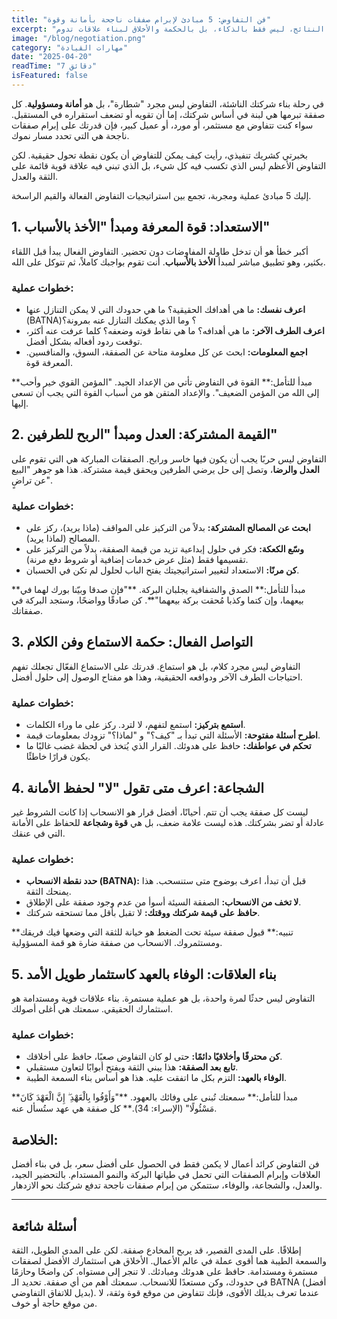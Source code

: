 ---
title: "فن التفاوض: 5 مبادئ لإبرام صفقات ناجحة بأمانة وقوة"
excerpt: "التفاوض ليس مجرد مهارة، بل هو فن ضروري لنجاح شركتك الناشئة. تعلم كيف تبرم صفقات تحقق أفضل النتائج، ليس فقط بالذكاء، بل بالحكمة والأخلاق لبناء علاقات تدوم."
image: "/blog/negotiation.png"
category: "مهارات القيادة"
date: "2025-04-20"
readTime: "7 دقائق"
isFeatured: false
---

في رحلة بناء شركتك الناشئة، التفاوض ليس مجرد "شطارة"، بل هو **أمانة ومسؤولية**. كل صفقة تبرمها هي لبنة في أساس شركتك، إما أن تقويه أو تضعف استقراره في المستقبل. سواء كنت تتفاوض مع مستثمر، أو مورد، أو عميل كبير، فإن قدرتك على إبرام صفقات ناجحة هي التي تحدد مسار نموك.

بخبرتي كشريك تنفيذي، رأيت كيف يمكن للتفاوض أن يكون نقطة تحول حقيقية. لكن التفاوض الأعظم ليس الذي تكسب فيه كل شيء، بل الذي تبني فيه علاقة قوية قائمة على الثقة والعدل.

إليك 5 مبادئ عملية ومجربة، تجمع بين استراتيجيات التفاوض الفعالة والقيم الراسخة.

## 1. الاستعداد: قوة المعرفة ومبدأ "الأخذ بالأسباب"

أكبر خطأ هو أن تدخل طاولة المفاوضات دون تحضير. التفاوض الفعال يبدأ قبل اللقاء بكثير، وهو تطبيق مباشر لمبدأ **الأخذ بالأسباب**. أنت تقوم بواجبك كاملاً، ثم تتوكل على الله.

### خطوات عملية:

- **اعرف نفسك:** ما هي أهدافك الحقيقية؟ ما هي حدودك التي لا يمكن التنازل عنها (BATNA)؟ وما الذي يمكنك التنازل عنه بمرونة؟
- **اعرف الطرف الآخر:** ما هي أهدافه؟ ما هي نقاط قوته وضعفه؟ كلما عرفت عنه أكثر، توقعت ردود أفعاله بشكل أفضل.
- **اجمع المعلومات:** ابحث عن كل معلومة متاحة عن الصفقة، السوق، والمنافسين. المعرفة قوة.

<Callout type="info">
  **مبدأ للتأمل:** القوة في التفاوض تأتي من الإعداد الجيد. "المؤمن القوي خير
  وأحب إلى الله من المؤمن الضعيف". والإعداد المتقن هو من أسباب القوة التي يجب أن
  تسعى إليها.
</Callout>

## 2. القيمة المشتركة: العدل ومبدأ "الربح للطرفين"

التفاوض ليس حربًا يجب أن يكون فيها خاسر ورابح. الصفقات المباركة هي التي تقوم على **العدل والرضا**، وتصل إلى حل يرضي الطرفين ويحقق قيمة مشتركة. هذا هو جوهر "البيع عن تراضٍ".

### خطوات عملية:

- **ابحث عن المصالح المشتركة:** بدلاً من التركيز على المواقف (ماذا يريد)، ركز على المصالح (لماذا يريد).
- **وسّع الكعكة:** فكر في حلول إبداعية تزيد من قيمة الصفقة، بدلاً من التركيز على تقسيمها فقط (مثل عرض خدمات إضافية أو شروط دفع مرنة).
- **كن مرنًا:** الاستعداد لتغيير استراتيجيتك يفتح الباب لحلول لم تكن في الحسبان.

<Callout type="success">
  **مبدأ للتأمل:** الصدق والشفافية يجلبان البركة. **"فإن صدقا وبيّنا بورك لهما
  في بيعهما، وإن كتما وكذبا مُحقت بركة بيعهما"**. كن صادقًا وواضحًا، وستجد
  البركة في صفقاتك.
</Callout>

## 3. التواصل الفعال: حكمة الاستماع وفن الكلام

التفاوض ليس مجرد كلام، بل هو استماع. قدرتك على الاستماع الفعّال تجعلك تفهم احتياجات الطرف الآخر ودوافعه الحقيقية، وهذا هو مفتاح الوصول إلى حلول أفضل.

### خطوات عملية:

- **استمع بتركيز:** استمع لتفهم، لا لترد. ركز على ما وراء الكلمات.
- **اطرح أسئلة مفتوحة:** الأسئلة التي تبدأ بـ "كيف؟" و "لماذا؟" تزودك بمعلومات قيمة.
- **تحكم في عواطفك:** حافظ على هدوئك. القرار الذي يُتخذ في لحظة غضب غالبًا ما يكون قرارًا خاطئًا.

## 4. الشجاعة: اعرف متى تقول "لا" لحفظ الأمانة

ليست كل صفقة يجب أن تتم. أحيانًا، أفضل قرار هو الانسحاب إذا كانت الشروط غير عادلة أو تضر بشركتك. هذه ليست علامة ضعف، بل هي **قوة وشجاعة** للحفاظ على الأمانة التي في عنقك.

### خطوات عملية:

- **حدد نقطة الانسحاب (BATNA):** قبل أن تبدأ، اعرف بوضوح متى ستنسحب. هذا يمنحك الثقة.
- **لا تخف من الانسحاب:** الصفقة السيئة أسوأ من عدم وجود صفقة على الإطلاق.
- **حافظ على قيمة شركتك ووقتك:** لا تقبل بأقل مما تستحقه شركتك.

<Callout type="warning">
  **تنبيه:** قبول صفقة سيئة تحت الضغط هو خيانة للثقة التي وضعها فيك فريقك
  ومستثمروك. الانسحاب من صفقة ضارة هو قمة المسؤولية.
</Callout>

## 5. بناء العلاقات: الوفاء بالعهد كاستثمار طويل الأمد

التفاوض ليس حدثًا لمرة واحدة، بل هو عملية مستمرة. بناء علاقات قوية ومستدامة هو استثمارك الحقيقي. سمعتك هي أغلى أصولك.

### خطوات عملية:

- **كن محترفًا وأخلاقيًا دائمًا:** حتى لو كان التفاوض صعبًا، حافظ على أخلاقك.
- **تابع بعد الصفقة:** هذا يبني الثقة ويفتح أبوابًا لتعاون مستقبلي.
- **الوفاء بالعهد:** التزم بكل ما اتفقت عليه. هذا هو أساس بناء السمعة الطيبة.

<Callout type="info">
  **مبدأ للتأمل:** سمعتك تُبنى على وفائك بالعهود. **"وَأَوْفُوا بِالْعَهْدِ ۖ
  إِنَّ الْعَهْدَ كَانَ مَسْئُولًا" (الإسراء: 34).** كل صفقة هي عهد ستُسأل عنه.
</Callout>

## الخلاصة:

فن التفاوض كرائد أعمال لا يكمن فقط في الحصول على أفضل سعر، بل في بناء أفضل العلاقات وإبرام الصفقات التي تحمل في طياتها البركة والنمو المستدام. بالتحضير الجيد، والعدل، والشجاعة، والوفاء، ستتمكن من إبرام صفقات ناجحة تدفع شركتك نحو الازدهار.

---

## أسئلة شائعة

<Accordion>
  <AccordionItem title="ألا يعتبر التركيز على الأخلاق نقطة ضعف في التفاوض؟">
    إطلاقًا. على المدى القصير، قد يربح المخادع صفقة. لكن على المدى الطويل، الثقة
    والسمعة الطيبة هما أقوى عملة في عالم الأعمال. الأخلاق هي استثمارك الأفضل
    لصفقات مستمرة ومستدامة.
  </AccordionItem>
  <AccordionItem title="ماذا أفعل إذا كان الطرف الآخر يستخدم أساليب غير أخلاقية؟">
    حافظ على هدوئك ومبادئك. لا تنجر إلى مستواه. كن واضحًا وحازمًا في حدودك، وكن
    مستعدًا للانسحاب. سمعتك أهم من أي صفقة.
  </AccordionItem>
  <AccordionItem title="ما هي أهم خطوة قبل أي تفاوض؟">
    تحديد الـ BATNA (أفضل بديل للاتفاق التفاوضي). عندما تعرف بديلك الأقوى، فإنك
    تتفاوض من موقع قوة وثقة، لا من موقع حاجة أو خوف.
  </AccordionItem>
</Accordion>
